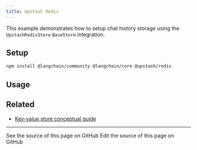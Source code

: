 ```yaml
---
title: Upstash Redis
---
```


This example demonstrates how to setup chat history storage using the `UpstashRedisStore` `BaseStore` integration.

## Setup

```bash npm
npm install @langchain/community @langchain/core @upstash/redis
```

## Usage


<UpstashRedisStorage />

## Related

- [Key-value store conceptual guide](/oss/javascript/integrations/stores)

---

<CardGroup cols={2}>
  <Card title="View Source" icon="eye" href="https://github.com/langchain-ai/docs/blob/main/src/oss/javascript/integrations/stores/upstash_redis_storage.mdx">
    See the source of this page on GitHub
  </Card>
  <Card title="Edit Source" icon="pen-to-square" href="https://github.com/langchain-ai/docs/edit/main/src/oss/javascript/integrations/stores/upstash_redis_storage.mdx">
    Edit the source of this page on GitHub
  </Card>
</CardGroup>
